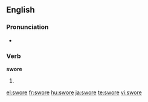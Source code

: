 ==English==

===Pronunciation===
* {{IPA|/'swoɻ/}}

===Verb===
'''swore'''

# {{simple past of|[[swear]]}}

<!-- this belogns on the page for "swear" ===Translations===
* Dutch: [[vloekte]], [[vloekten]]-->

[[el:swore]]
[[fr:swore]]
[[hu:swore]]
[[ja:swore]]
[[te:swore]]
[[vi:swore]]